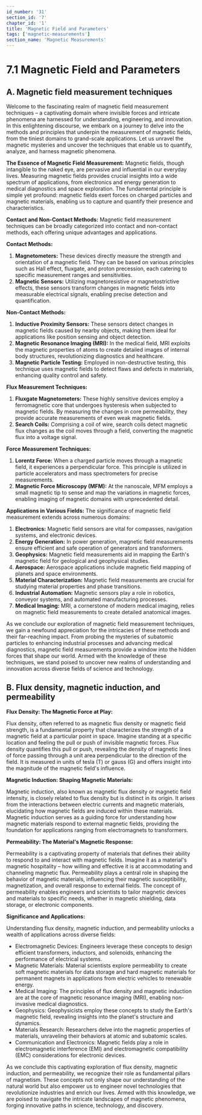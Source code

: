 ```yaml
---
id_number: '31'
section_id: '7'
chapter_id: '1'
title: 'Magnetic Field and Parameters'
tags: ['magnetic-measurements']
section_name: 'Magnetic Measurements'
---
```


# 7.1 Magnetic Field and Parameters

## **A. Magnetic field measurement techniques**

Welcome to the fascinating realm of magnetic field measurement techniques – a captivating domain where invisible forces and intricate phenomena are harnessed for understanding, engineering, and innovation. In this enlightening discourse, we embark on a journey to delve into the methods and principles that underpin the measurement of magnetic fields, from the tiniest domains to grand-scale applications. Let us unravel the magnetic mysteries and uncover the techniques that enable us to quantify, analyze, and harness magnetic phenomena.

**The Essence of Magnetic Field Measurement:** Magnetic fields, though intangible to the naked eye, are pervasive and influential in our everyday lives. Measuring magnetic fields provides crucial insights into a wide spectrum of applications, from electronics and energy generation to medical diagnostics and space exploration. The fundamental principle is simple yet profound: magnetic fields exert forces on charged particles and magnetic materials, enabling us to capture and quantify their presence and characteristics.

**Contact and Non-Contact Methods:** Magnetic field measurement techniques can be broadly categorized into contact and non-contact methods, each offering unique advantages and applications.

**Contact Methods:**

1. **Magnetometers:** These devices directly measure the strength and orientation of a magnetic field. They can be based on various principles such as Hall effect, fluxgate, and proton precession, each catering to specific measurement ranges and sensitivities.
2. **Magnetic Sensors:** Utilizing magnetoresistive or magnetostrictive effects, these sensors transform changes in magnetic fields into measurable electrical signals, enabling precise detection and quantification.

**Non-Contact Methods:**

1. **Inductive Proximity Sensors:** These sensors detect changes in magnetic fields caused by nearby objects, making them ideal for applications like position sensing and object detection.
2. **Magnetic Resonance Imaging (MRI):** In the medical field, MRI exploits the magnetic properties of atoms to create detailed images of internal body structures, revolutionizing diagnostics and healthcare.
3. **Magnetic Particle Testing:** Employed in non-destructive testing, this technique uses magnetic fields to detect flaws and defects in materials, enhancing quality control and safety.

**Flux Measurement Techniques:**

1. **Fluxgate Magnetometers:** These highly sensitive devices employ a ferromagnetic core that undergoes hysteresis when subjected to magnetic fields. By measuring the changes in core permeability, they provide accurate measurements of even weak magnetic fields.
2. **Search Coils:** Comprising a coil of wire, search coils detect magnetic flux changes as the coil moves through a field, converting the magnetic flux into a voltage signal.

**Force Measurement Techniques:**

1. **Lorentz Force:** When a charged particle moves through a magnetic field, it experiences a perpendicular force. This principle is utilized in particle accelerators and mass spectrometers for precise measurements.
2. **Magnetic Force Microscopy (MFM):** At the nanoscale, MFM employs a small magnetic tip to sense and map the variations in magnetic forces, enabling imaging of magnetic domains with unprecedented detail.

**Applications in Various Fields:** The significance of magnetic field measurement extends across numerous domains:

1. **Electronics:** Magnetic field sensors are vital for compasses, navigation systems, and electronic devices.
2. **Energy Generation:** In power generation, magnetic field measurements ensure efficient and safe operation of generators and transformers.
3. **Geophysics:** Magnetic field measurements aid in mapping the Earth's magnetic field for geological and geophysical studies.
4. **Aerospace:** Aerospace applications include magnetic field mapping of planets and space environments.
5. **Material Characterization:** Magnetic field measurements are crucial for studying material properties and phase transitions.
6. **Industrial Automation:** Magnetic sensors play a role in robotics, conveyor systems, and automated manufacturing processes.
7. **Medical Imaging:** MRI, a cornerstone of modern medical imaging, relies on magnetic field measurements to create detailed anatomical images.

As we conclude our exploration of magnetic field measurement techniques, we gain a newfound appreciation for the intricacies of these methods and their far-reaching impact. From probing the mysteries of subatomic particles to enhancing industrial processes and advancing medical diagnostics, magnetic field measurements provide a window into the hidden forces that shape our world. Armed with the knowledge of these techniques, we stand poised to uncover new realms of understanding and innovation across diverse fields of science and technology.

## **B. Flux density, magnetic induction, and permeability**

**Flux Density: The Magnetic Force at Play:**

Flux density, often referred to as magnetic flux density or magnetic field strength, is a fundamental property that characterizes the strength of a magnetic field at a particular point in space. Imagine standing at a specific location and feeling the pull or push of invisible magnetic forces. Flux density quantifies this pull or push, revealing the density of magnetic lines of force passing through a unit area perpendicular to the direction of the field. It is measured in units of tesla (T) or gauss (G) and offers insight into the magnitude of the magnetic field's influence.

**Magnetic Induction: Shaping Magnetic Materials:**

Magnetic induction, also known as magnetic flux density or magnetic field intensity, is closely related to flux density but is distinct in its origin. It arises from the interactions between electric currents and magnetic materials, elucidating how magnetic fields are induced within these materials. Magnetic induction serves as a guiding force for understanding how magnetic materials respond to external magnetic fields, providing the foundation for applications ranging from electromagnets to transformers.

**Permeability: The Material's Magnetic Response:**

Permeability is a captivating property of materials that defines their ability to respond to and interact with magnetic fields. Imagine it as a material's magnetic hospitality – how willing and effective it is at accommodating and channeling magnetic flux. Permeability plays a central role in shaping the behavior of magnetic materials, influencing their magnetic susceptibility, magnetization, and overall response to external fields. The concept of permeability enables engineers and scientists to tailor magnetic devices and materials to specific needs, whether in magnetic shielding, data storage, or electronic components.

**Significance and Applications:**

Understanding flux density, magnetic induction, and permeability unlocks a wealth of applications across diverse fields:

- Electromagnetic Devices: Engineers leverage these concepts to design efficient transformers, inductors, and solenoids, enhancing the performance of electrical systems.
- Magnetic Materials: Material scientists explore permeability to create soft magnetic materials for data storage and hard magnetic materials for permanent magnets in applications from electric vehicles to renewable energy.
- Medical Imaging: The principles of flux density and magnetic induction are at the core of magnetic resonance imaging (MRI), enabling non-invasive medical diagnostics.
- Geophysics: Geophysicists employ these concepts to study the Earth's magnetic field, revealing insights into the planet's structure and dynamics.
- Materials Research: Researchers delve into the magnetic properties of materials, unraveling their behaviors at atomic and subatomic scales.
- Communication and Electronics: Magnetic fields play a role in electromagnetic interference (EMI) and electromagnetic compatibility (EMC) considerations for electronic devices.

As we conclude this captivating exploration of flux density, magnetic induction, and permeability, we recognize their role as fundamental pillars of magnetism. These concepts not only shape our understanding of the natural world but also empower us to engineer novel technologies that revolutionize industries and enrich our lives. Armed with this knowledge, we are poised to navigate the intricate landscapes of magnetic phenomena, forging innovative paths in science, technology, and discovery.
